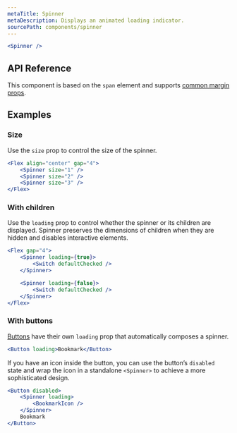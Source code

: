 ```yaml
---
metaTitle: Spinner
metaDescription: Displays an animated loading indicator.
sourcePath: components/spinner
---
```


```jsx live="true"
<Spinner />
```

## API Reference

This component is based on the `span` element and supports [common margin props](/themes/docs/overview/layout#margin-props).

<ThemesPropsTable defs="spinnerPropDefs" />

## Examples

### Size

Use the `size` prop to control the size of the spinner.

```jsx live="true"
<Flex align="center" gap="4">
	<Spinner size="1" />
	<Spinner size="2" />
	<Spinner size="3" />
</Flex>
```

### With children

Use the `loading` prop to control whether the spinner or its children are displayed. Spinner preserves the dimensions of children when they are hidden and disables interactive elements.

```jsx live="true"
<Flex gap="4">
	<Spinner loading={true}>
		<Switch defaultChecked />
	</Spinner>

	<Spinner loading={false}>
		<Switch defaultChecked />
	</Spinner>
</Flex>
```

### With buttons

[Buttons](/themes/docs/components/button) have their own `loading` prop that automatically composes a spinner.

```jsx live=true scroll=true
<Button loading>Bookmark</Button>
```

If you have an icon inside the button, you can use the button’s `disabled` state and wrap the icon in a standalone `<Spinner>` to achieve a more sophisticated design.

```jsx live=true scroll=true
<Button disabled>
	<Spinner loading>
		<BookmarkIcon />
	</Spinner>
	Bookmark
</Button>
```
